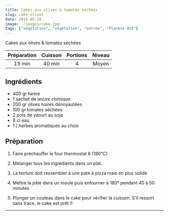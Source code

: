```yaml
---
title: Cakes aux olives & tomates séchées
slug: cake-olives
date: 2019-05-28
image: ./images/cake.jpg
tags: ["végétalien", "végétarien", "entrée", "Planète OUI"]
---
```


<StyledParagraph>Cakes aux olives & tomates séchées</StyledParagraph>

| Préparation | Cuisson | Portions | Niveau |
| :-: | :-: | :-: | :-: |
| 15 min | 40 min | 4 | Moyen |

## Ingrédients
- <ListItem>400 gr farine</ListItem>
- <ListItem>1 sachet de levure chimique</ListItem>
- <ListItem>200 gr olives noires dénoyautées</ListItem>
- <ListItem>100 gr tomates séchées</ListItem>
- <ListItem>2 pots de yaourt au soja</ListItem>
- <ListItem>8 cl eau</ListItem>
- <ListItem>1 / herbes aromatiques au choix</ListItem>

## Préparation

1. Faire préchauffer le four thermostat 6 (180°C)

2. Mélanger tous les ingrédients dans un plat.

3. La texture doit ressembler à une pate à pizza mais en plus solide

4. Mettre la pâte dans un moule puis enfourner à 180° pendant 40 à 50 minutes

5. Plonger un couteau dans le cake pour vérifier la cuisson. S'il ressort sans trace, le cake est prêt !!

---
